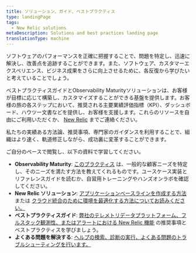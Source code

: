 ```yaml
---
title: ソリューション、ガイド、ベストプラクティス
type: landingPage
tags:
  - New Relic solutions
metaDescription: Solutions and best practices landing page
translationType: machine
---
```


ソフトウェアのパフォーマンスを正確に把握することで、問題を特定し、迅速に解決し、改善点を追跡することができます。また、ソフトウェア、カスタマーエクスペリエンス、ビジネス成果をさらに向上させるために、各反復から学びたいと考えていることでしょう。

ベストプラクティスガイドとObservability Maturityソリューションは、お客様が目標に応じて構築し、カスタマイズすることができる基盤を提供します。お客様の旅の各ステップにおいて、推奨される主要業績評価指標（KPI）、ダッシュボード、ハウツー文書などを提供し、お客様を支援します。これらのリソースを自由にご利用いただくか、 [New Relic](https://newrelic.com/contact-sales) までご連絡ください。

私たちの実績ある方法論、推奨事項、専門家のガイダンスを利用することで、組織はより速く、軌道修正しながら、成功裏に変革することができます。

ご自分のペースで閲覧し、以下の資料で学習してください。

* **Observability Maturity**: [このプラクティス]((/docs/new-relic-solutions/observability-maturity/introduction)) は、一般的な顧客ニーズを特定し、そのニーズを満たす方法を教えてくれるものです。ユースケース実装とリファレンスガイドを読むか、自習用トレーニングやハンズオンラボを確認してください。
* **New Relic ソリューション**: [アプリケーションベースラインを作成する方法](/docs/new-relic-solutions/new-relic-solutions/create-application-baselines) または [クラウド統合のために環境を最適化する方法についてお読みください。](/docs/new-relic-solutions/new-relic-solutions/optimize-cloud-architecture-spend-continuously-improve-your-modern-cloud-environment)
* **ベストプラクティスガイド**: [弊社のテレメトリデータプラットフォーム、フルスタック観測性、またはアラートにおける New Relic 機能](/docs/new-relic-solutions/best-practices-guides) の推奨事項とベストプラクティスを学びましょう。
* **よくある問題を解決する**: [ヘルプの検索、診断の実行、よくある問題のトラブルシューティングを行います。](/docs/new-relic-solutions/solve-common-issues/find-help-use-support-portal)